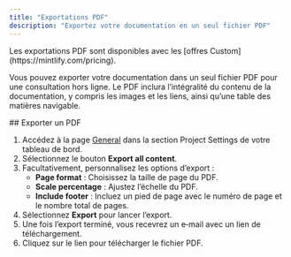 ```yaml
---
title: "Exportations PDF"
description: "Exportez votre documentation en un seul fichier PDF"
---
```


<Info>
Les exportations PDF sont disponibles avec les [offres Custom](https://mintlify.com/pricing).
</Info>

Vous pouvez exporter votre documentation dans un seul fichier PDF pour une consultation hors ligne. Le PDF inclura l’intégralité du contenu de la documentation, y compris les images et les liens, ainsi qu’une table des matières navigable.

<div id="exporting-a-pdf">
  ## Exporter un PDF
</div>

1. Accédez à la page [General](https://dashboard.mintlify.com/settings/deployment/general) dans la section Project Settings de votre tableau de bord.
2. Sélectionnez le bouton **Export all content**.
3. Facultativement, personnalisez les options d’export :
    - **Page format** : Choisissez la taille de page du PDF.
    - **Scale percentage** : Ajustez l’échelle du PDF.
    - **Include footer** : Incluez un pied de page avec le numéro de page et le nombre total de pages.
4. Sélectionnez **Export** pour lancer l’export.
5. Une fois l’export terminé, vous recevrez un e‑mail avec un lien de téléchargement.
6. Cliquez sur le lien pour télécharger le fichier PDF.